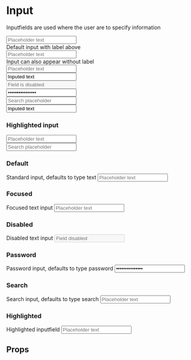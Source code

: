 
<Meta title="Core/Input" component={Input}/>

<ThemeProvider theme={theme}>

# Input
Inputfields are used where the user are to specify information

<div style={{marginTop: '60px'}}></div>

<div style={{display: 'flex', flexDirection: 'row', flexWrap: 'wrap'}}>
    <div style={{marginRight: '30px'}}>
        <Input type="text" label="Label" placeholder="Placeholder text"></Input>
        <br />Default input with label above
    </div>
    <div style={{marginTop: '25px'}}>
        <Input type="text" placeholder="Placeholder text"></Input>
        <br />Input can also appear without label
    </div>
</div>

<div style={{marginTop: '60px'}}></div>

<div style={{display: 'flex', flexDirection: 'row', flexWrap: 'wrap'}}>
    <div style={{marginRight: '30px', marginTop: '10px'}}>
        <Input type="text" label="Inputfield with focus" placeholder="Placeholder text" focus></Input>
    </div>
    <div style={{marginRight: '30px', marginTop: '10px'}}>
        <Input type="text" label="Inputed text" value="Inputed text"></Input>
    </div>
    <div style={{marginTop: '10px'}}>
        <Input type="text" placeholder="Field is disabled" label="Inputfield deactivated" disabled></Input>
    </div>
</div>

<div style={{marginTop: '60px'}}></div>

<div style={{display: 'flex'}}>
    <Input type="password" label="Inputfield - password" placeholder="Password field" value="Hemmelig passord"></Input>
</div>

<div style={{marginTop: '60px'}}></div>

<div style={{display: 'flex', flexDirection: 'row', flexWrap: 'wrap'}}>
    <div style={{marginRight: '30px'}}>
        <Input type="search" label="Search" placeholder="Search placeholder"></Input>
    </div>
    <div>
        <Input type="search" label="Search in focus" placeholder="Search placeholder" value="Inputed text" focus></Input>
    </div>
</div>

<div style={{marginTop: '60px'}}></div>

### Highlighted input

<div style={{marginTop: '30px'}}></div>

<div style={{display: 'flex', flexDirection: 'row', flexWrap: 'wrap'}}>
    <div style={{marginRight: '30px'}}>
        <Input type="text" placeholder="Placeholder text" focus highlight></Input>
    </div>
    <div>
        <Input type="search" placeholder="Search placeholder" focus highlight></Input>
    </div>
</div>

<div style={{marginTop: '60px'}}></div>

</ThemeProvider>


### Default
Standard input, defaults to type text
<Preview>
    <Story name="Default">
        <Input type="text" label="Label" placeholder="Placeholder text"></Input>
    </Story>
</Preview>


### Focused
Focused text input
<Preview>
    <Story name="Focused">
        <Input type="text" label="Focused" placeholder="Placeholder text" focus></Input>
    </Story>
</Preview>

### Disabled
Disabled text input
<Preview>
    <Story name="Disabled">
        <Input type="text" label="Disabled" placeholder="Field disabled" disabled></Input>
    </Story>
</Preview>

### Password
Password input, defaults to type password
<Preview>
    <Story name="Passsword">
        <Input type="password" label="Inputfield - password" placeholder="Password field" value="Secret password"></Input>
    </Story>
</Preview>

### Search
Search input, defaults to type search
<Preview>
    <Story name="Search">
        <Input type="search" label="Search" placeholder="Placeholder text"></Input>
    </Story>
</Preview>

### Highlighted
Highlighted inputfield
<Preview>
    <Story name="Highlighted">
        <Input type="text" placeholder="Placeholder text" focus highlight></Input>
    </Story>
</Preview>

## Props
<Props of={Input} />
